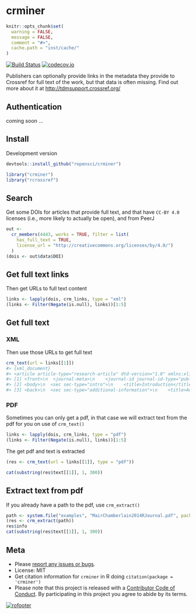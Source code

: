 crminer
=======

```r
knitr::opts_chunk$set(
  warning = FALSE,
  message = FALSE,
  comment = "#>",
  cache.path = "inst/cache/"
)
```

[![Build Status](https://travis-ci.org/ropensci/crminer.svg?branch=master)](https://travis-ci.org/ropensci/crminer)
[![codecov.io](https://codecov.io/github/ropensci/crminer/coverage.svg?branch=master)](https://codecov.io/github/ropensci/crminer?branch=master)

Publishers can optionally provide links in the metadata they provide to Crossref for full text of the work, but that data is often missing. Find out more about it at <http://tdmsupport.crossref.org/>

## Authentication

coming soon ...

## Install

Development version

```r
devtools::install_github("ropensci/crminer")
```

```r
library("crminer")
library("rcrossref")
```

## Search

Get some DOIs for articles that provide full text, and that have
`CC-BY 4.0` licenses (i.e., more likely to actually be open), and from
PeerJ

```r
out <-
  cr_members(4443, works = TRUE, filter = list(
    has_full_text = TRUE,
    license_url = "http://creativecommons.org/licenses/by/4.0/")
  )
(dois <- out$data$DOI)
```

## Get full text links

Then get URLs to full text content

```r
links <- lapply(dois, crm_links, type = "xml")
(links <- Filter(Negate(is.null), links))[1:5]
```

## Get full text

### XML

Then use those URLs to get full text

```r
crm_text(url = links[[1]])
#> {xml_document}
#> <article article-type="research-article" dtd-version="1.0" xmlns:xlink="http://www.w3.org/1999/xlink" ...
#> [1] <front>\n  <journal-meta>\n    <journal-id journal-id-type="publisher-id">peerj-cs</journal-id>\n ...
#> [2] <body>\n  <sec sec-type="intro">\n    <title>Introduction</title>\n    <p>The question of natural ...
#> [3] <back>\n  <sec sec-type="additional-information">\n    <title>Additional Information and Declarat ...
```

### PDF

Sometimes you can only get a pdf, in that case we will extract text from 
the pdf for you on use of `crm_text()`

```r
links <- lapply(dois, crm_links, type = "pdf")
(links <- Filter(Negate(is.null), links))[1:5]
```

The get pdf and text is extracted

```r
(res <- crm_text(url = links[[1]], type = "pdf"))
```

```r
cat(substring(res$text[[1]], 1, 300))
```

## Extract text from pdf

If you already have a path to the pdf, use `crm_extract()`

```r
path <- system.file("examples", "MairChamberlain2014RJournal.pdf", package = "crminer")
(res <- crm_extract(path))
res$info
cat(substring(res$text[[1]], 1, 300))
```


## Meta

* Please [report any issues or bugs](https://github.com/ropensci/crminer/issues).
* License: MIT
* Get citation information for `crminer` in R doing `citation(package = 'crminer')`
* Please note that this project is released with a [Contributor Code of Conduct](CONDUCT.md). By participating in this project you agree to abide by its terms.

[![rofooter](https://ropensci.org/public_images/github_footer.png)](https://ropensci.org)
